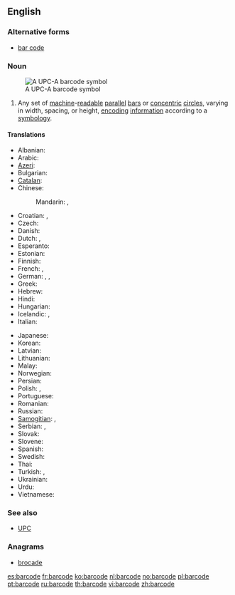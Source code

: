 ==English==
{{wikipedia|bar code}}

===Alternative forms===
* [[bar code]]

===Noun===
{{en-noun}}
[[File:UPC A.svg|thumb|A UPC-A barcode symbol]]

# Any set of [[machine]]-[[readable]] [[parallel]] [[bar]]s or [[concentric]] [[circle]]s, varying in width, spacing, or height, [[encoding]] [[information]] according to a [[symbology]].

====Translations====
{{trans-top|set of machine-readable parallel bars}}
* Albanian: {{t|sq|barkodi|xs=Albanian}}
* Arabic: {{t|ar|شفرة خيطية|f|tr=shífra khayTíyya}}
* [[Azeri]]: {{t|az|barkod|xs=Azeri}}
* Bulgarian: {{t|bg|баркод|m|tr=barkod}}
* [[Catalan]]: {{t|ca|codi de barres}}
* Chinese:
*: Mandarin: {{t|cmn|條形碼|sc=Hani}},  {{t|cmn|条形码|tr=tiáoxíngmǎ|sc=Hani}}
* Croatian: {{t|hr|crtični kôd}}, {{t|hr|barkôd}}
* Czech: {{t|cs|čárový kód}}
* Danish: {{t|da|stregkode}}
* Dutch: {{t|nl|streepjescode|f}}, {{t-|nl|barcode|f}}
* Esperanto: {{t-|eo|strikodo|xs=Esperanto}}
* Estonian: {{t|et|vöötkood}}
* Finnish: {{t+|fi|viivakoodi}}
* French: {{t+|fr|code-barres|m}}, {{t|fr|code à barres|m}}
* German: {{t|de|Strichcode|m}}, {{t|de|Balkencode|m}}, {{t|de|Barcode|m}}
* Greek: {{t-|el|γραμμοκωδικός|m|tr=γramokoδikós}}
* Hebrew: {{t|he|ברקוד}}
* Hindi: {{t|hi|बारकोड|tr=bārkoḍ|sc=Deva}}
* Hungarian: {{t-|hu|vonalkód}}
* Icelandic: {{t|is|strikamerki|n}}, {{t|is|strikalykill|m}}
* Italian: {{t-|it|codice a barre|m}}
{{trans-mid}}
* Japanese: {{t-|ja|バーコード|tr=bākōdo}}
* Korean: {{t|ko|바코드|tr=bakodeu|sc=Hang}}
* Latvian: {{t|lv|svītrkods|xs=Latvian}}
* Lithuanian: {{t|lt|brūkšninis kodas|xs=Lithuanian}}
* Malay: {{t|ms|kod bar|xs=Malay}}
* Norwegian: {{t+|no|strekkode}}
* Persian: {{t|fa|بارکد|tr=bârkod|xs=Persian}}
* Polish: {{t|pl|kod kreskowy|m}}, {{t|pl|kod paskowy|m}}
* Portuguese: {{t-|pt|código de barras|m}}
* Romanian: {{t|ro|cod de bare}}
* Russian: {{t-|ru|штрихкод|m|tr=štrixkód}}
* [[Samogitian]]: {{tø|bat-smg|barkods|xs=Samogitian}}, {{tø|bat-smg|brokšnėnės kods|xs=Samogitian}}
* Serbian: {{t|sr|бар код|m|sc=Cyrl}}, {{t|sr|bar kod|m}}
* Slovak: {{t|sk|čiarový kód}}
* Slovene: {{t|sl|črtna koda}}
* Spanish: {{t+|es|código de barras|m}}
* Swedish: {{t|sv|streckkod|c}}
* Thai: {{t|th|บารโคด|tr=baan-kôht}}
* Turkish: {{t|tr|barkod}}, {{t|tr|bar kod}}
* Ukrainian: {{t|uk|штрих-кодування|n|tr=štryx-koduvánnja|xs=Ukrainian}}
* Urdu: {{t|ur|بارکوڈ|tr=bārkoḍ|sc=ur-Arab}}
* Vietnamese: {{t|vi|mã vạch|xs=Vietnamese}}
{{trans-bottom}}

===See also===
* [[UPC]]


===Anagrams===
* [[brocade#English|brocade]]

[[es:barcode]]
[[fr:barcode]]
[[ko:barcode]]
[[nl:barcode]]
[[no:barcode]]
[[pl:barcode]]
[[pt:barcode]]
[[ru:barcode]]
[[th:barcode]]
[[vi:barcode]]
[[zh:barcode]]